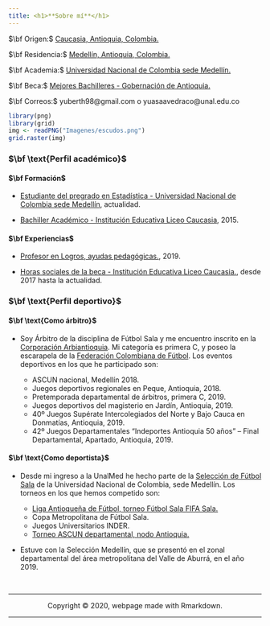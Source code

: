 ```yaml
---
title: <h1>**Sobre mí**</h1>
---
```


<div class = "row">

<div class = "col-md-5">
$\bf Origen:$ [Caucasia, Antioquia, Colombia.](https://es.wikipedia.org/wiki/Caucasia)

$\bf Residencia:$ [Medellín, Antioquia, Colombia.](https://es.wikipedia.org/wiki/Medellín)

$\bf Academia:$ [Universidad Nacional de Colombia sede Medellín.](http://medellin.unal.edu.co)

$\bf Beca:$ [Mejores Bachilleres - Gobernación de Antioquia.](https://www.corpoeducacionsuperior.org/programas-becas/mejores-bachilleres)

$\bf Correos:$ yuberth98@gmail.com o yuasaavedraco@unal.edu.co

</div>

<div class = "col-md-4">

```r
library(png)
library(grid)
img <- readPNG("Imagenes/escudos.png")
grid.raster(img)
```

</div>
</div>


### $\bf \text{Perfil académico}$ {.tabset .tabset-fade .tabset-pills}

#### $\bf Formación$

+ [Estudiante del pregrado en Estadística - Universidad Nacional de Colombia sede Medellín](http://ciencias.medellin.unal.edu.co/escuelas/estadistica/component/progracad/?snies=16920&Itemid=129), actualidad.

+ [Bachiller Académico - Institución Educativa Liceo Caucasia](https://www.facebook.com/Institución-Educativa-Liceo-Caucasia-168946399827135), 2015.

#### $\bf Experiencias$

- [Profesor en Logros, ayudas pedagógicas.](https://www.logros.co), 2019.

- [Horas sociales de la beca - Institución Educativa Liceo Caucasia.](https://www.facebook.com/Institución-Educativa-Liceo-Caucasia-168946399827135), desde 2017 hasta la actualidad.


### $\bf \text{Perfil deportivo}$ {.tabset .tabset-fade .tabset-pills}


#### $\bf \text{Como árbitro}$

- Soy Árbitro de la disciplina de Fútbol Sala y me encuentro inscrito en la [Corporación Arbiantioquia](http://arbiantioquia.org). Mi categoría es primera C, y poseo la escarapela de la [Federación Colombiana de Fútbol](https://fcf.com.co/). Los eventos deportivos en los que he participado son:

    - ASCUN nacional, Medellín 2018.
    - Juegos deportivos regionales en Peque, Antioquia, 2018.
    - Pretemporada departamental de árbitros, primera C, 2019.
    - Juegos deportivos del magisterio en Jardín, Antioquia, 2019.
    - 40º Juegos Supérate Intercolegiados del Norte y Bajo Cauca en Donmatías, Antioquia, 2019.
    - 42º Juegos Departamentales "Indeportes Antioquia 50 años" – Final Departamental, Apartado, Antioquia, 2019.

#### $\bf \text{Como deportista}$

- Desde mi ingreso a la UnalMed he hecho parte de la [Selección de Fútbol Sala](https://www.instagram.com/futsalunalmed) de la Universidad Nacional de Colombia, sede Medellín. Los torneos en los que hemos competido son:

    - [Liga Antioqueña de Fútbol, torneo Fútbol Sala FIFA Sala.](https://laf.com.co/servicios/categoria/torneos-futbol-sala-fifa)
    - Copa Metropolitana de Fútbol Sala.
    - Juegos Universitarios INDER.
    - [Torneo ASCUN departamental, nodo Antioquia.](https://nodoantioquia20201.ascundeportes.org/torneo/esquema/1/torneo/83532)
     \newline \newline


- Estuve con la Selección Medellín, que se presentó en el zonal departamental del área metropolitana del Valle de Aburrá, en el año 2019.


<br>
<hr>
<p><center>Copyright &copy; 2020, webpage made with Rmarkdown.</center></p>
<hr>